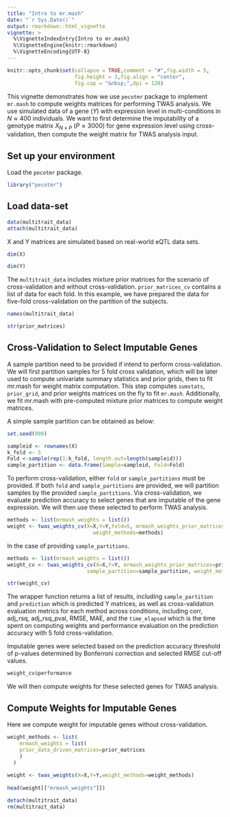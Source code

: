 ```yaml
---
title: "Intro to mr.mash"
date: "`r Sys.Date()`"
output: rmarkdown::html_vignette
vignette: >
  %\VignetteIndexEntry{Intro to mr.mash}
  %\VignetteEngine{knitr::rmarkdown}
  %\VignetteEncoding{UTF-8}
---
```



```r
knitr::opts_chunk$set(collapse = TRUE,comment = "#",fig.width = 5,
                      fig.height = 3,fig.align = "center",
                      fig.cap = "&nbsp;",dpi = 120)
```

This vignette demonstrates how we use `pecotmr` package to implement `mr.mash` to compute 
weights matrices for performing TWAS analysis. We use simulated data of a gene ($Y$) 
with expression level in multi-conditions in $N \approx 400$ individuals. We want to first 
determine the imputability of a genotype matrix $X_{N\times P}$ ($P\approx3000$) for gene 
expression level using cross-validation, then compute the weight matrix for TWAS analysis 
input.  


## Set up your environment

Load the `pecotmr` package.

```r
library("pecotmr")
```


## Load data-set

```r
data(multitrait_data)
attach(multitrait_data)
```


X and Y matrices are simulated based on real-world eQTL data sets. 


```r
dim(X)
```

```r
dim(Y)
```

The `multitrait_data` includes mixture prior matrices for the scenario of cross-validation 
and without cross-validation. `prior_matrices_cv` contains a list of data for each fold. 
In this example, we have prepared the data for five-fold cross-validation on the partition 
of the subjects. 


```r
names(multitrait_data)
```

```r
str(prior_matrices)
```


## Cross-Validation to Select Imputable Genes 

A sample partition need to be provided if intend to perform cross-validation. We will first 
partition samples for 5 fold cross validation, which will be later used to compute univariate 
summary statistics and prior grids, then to fit mr.mash for weight matrix computation. 
This step computes `sumstats`, `prior_grid`, and prior weights matrices on the fly to fit
*`mr.mash`*. Additionally, we fit mr.mash with pre-computed mixture prior matrices to compute 
weight matrices. 

A simple sample partition can be obtained as below: 
```r
set.seed(999)
```
```r
sampleid <- rownames(X)
k_fold <- 5
Fold <-sample(rep(1:k_fold, length.out=length(sampleid)))
sample_partition <- data.frame(Sample=sampleid, Fold=Fold)
```


To perform cross-validation, either `fold` or `sample_partitions` must be provided. If 
both `fold` and `sample_partitions` are provided, we will partition samples by the provided 
`sample_partitions`. Via cross-validation, we evaluate prediction accuracy to select genes 
that are imputable of the gene expression. We will then use these selected to perform TWAS 
analysis.  


```r
methods <- list(mrmash_weights = list())
weight <- twas_weights_cv(X=X,Y=Y,fold=5, mrmash_weights_prior_matrices=prior_matrices_cv, 
                            weight_methods=methods)
```

In the case of providing `sample_partitions`. 

```r
methods <- list(mrmash_weights = list())
weight_cv <- twas_weights_cv(X=X,Y=Y, mrmash_weights_prior_matrices=prior_matrices_cv, 
                          sample_partition=sample_partition, weight_methods=methods)

str(weight_cv)
```


The wrapper function returns a list of results, including `sample_partition` and `prediction` which 
is predicted Y matrices, as well as cross-validation evaluation metrics for each method across 
conditions, including corr, adj_rsq, adj_rsq_pval, RMSE, MAE, and the `time_elapsed` which is 
the time spent on computing weights and performance evaluation on the prediction accuracy with 
5 fold cross-validation. 

Imputable genes were selected based on the prediction accuracy threshold of p-values determined 
by Bonferroni correction and selected RMSE cut-off values.

```r
weight_cv$performance

```

We will then compute weights for these selected genes for TWAS analysis.






## Compute Weights for Imputable Genes
Here we compute weight for imputable genes without cross-validation. 

```r
weight_methods <- list(
    mrmash_weights = list(
    prior_data_driven_matrices=prior_matrices
    )
  )
    
weight <- twas_weights(X=X,Y=Y,weight_methods=weight_methods)
 
head(weight[["mrmash_weights"]])
```



```r
detach(multitrait_data)
rm(multitrait_data)
```

